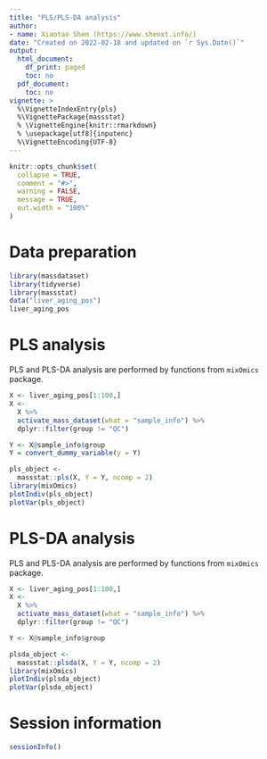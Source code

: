 ```yaml
---
title: "PLS/PLS-DA analysis"
author:
- name: Xiaotao Shen (https://www.shenxt.info/)
date: "Created on 2022-02-18 and updated on `r Sys.Date()`"
output:
  html_document:
    df_print: paged
    toc: no
  pdf_document:
    toc: no
vignette: >
  %\VignetteIndexEntry{pls}
  %\VignettePackage{massstat}
  % \VignetteEngine{knitr::rmarkdown}
  % \usepackage[utf8]{inputenc}
  %\VignetteEncoding{UTF-8}
---
```


```r
knitr::opts_chunk$set(
  collapse = TRUE,
  comment = "#>",
  warning = FALSE,
  message = TRUE,
  out.width = "100%"
)
```

# **Data preparation**

```r
library(massdataset)
library(tidyverse)
library(massstat)
data("liver_aging_pos")
liver_aging_pos
```

# **PLS analysis**

PLS and PLS-DA analysis are performed by functions from `mixOmics` package.

```r
X <- liver_aging_pos[1:100,]
X <-
  X %>%
  activate_mass_dataset(what = "sample_info") %>%
  dplyr::filter(group != "QC")

Y <- X@sample_info$group
Y = convert_dummy_variable(y = Y)

pls_object <-
  massstat::pls(X, Y = Y, ncomp = 2)
library(mixOmics)
plotIndiv(pls_object)
plotVar(pls_object)
```



# **PLS-DA analysis**

PLS and PLS-DA analysis are performed by functions from `mixOmics` package.

```r
X <- liver_aging_pos[1:100,]
X <-
  X %>%
  activate_mass_dataset(what = "sample_info") %>%
  dplyr::filter(group != "QC")

Y <- X@sample_info$group

plsda_object <-
  massstat::plsda(X, Y = Y, ncomp = 2)
library(mixOmics)
plotIndiv(plsda_object)
plotVar(plsda_object)
```

# **Session information**

```r
sessionInfo()
```

